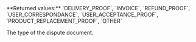 <ResponseField name="Type" type="string" >    
**Returned values:** `DELIVERY_PROOF`, `INVOICE`, `REFUND_PROOF`, `USER_CORRESPONDANCE`, `USER_ACCEPTANCE_PROOF`, `PRODUCT_REPLACEMENT_PROOF`, `OTHER`

The type of the dispute document.  
</ResponseField>